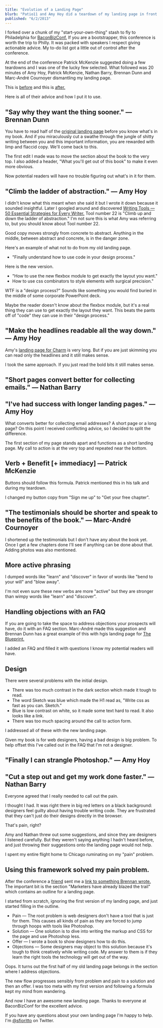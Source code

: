 ```yaml
---
title: "Evolution of a Landing Page"
blurb: "Patio11 and Amy Hoy did a teardown of my landing page in front of a live studio audience. This is what I learned."
published: "6/2/2013"
---
```


I forked over a chunk of my "start-your-own-thing" stash to fly to Philadelphia for [BaconBizConf.](http://baconbiz.com/) If you are a bootstrapper, this conference is worth the trip to Philly. It was packed with speakers I respect giving actionable advice. My to-do list got a little out of control after the conference.

At the end of the conference Patrick McKenzie suggested doing a few teardowns and I was one of the lucky few selected. What followed was 20 minutes of Amy Hoy, Patrick McKenzie, Nathan Barry, Brennan Dunn and Marc-André Cournoyer dismantling my landing page.

This is [before](http://www.sketchingwithcss.com/old/) and this is [after.](http://www.sketchingwithcss.com/)

Here is all of their advice and how I put it to use.

"Say why they want the thing sooner." — Brennan Dunn
----------------------------------------------------

You have to read half of the [original landing page](http://www.sketchingwithcss.com/old/ ) before you know what's in my book. And if you miraculously cut a swathe through the jungle of shitty writing between you and this important information, you are rewarded with limp and flaccid copy. We'll come back to this.

The first edit I made was to move the section about the book to the very top. I also added a header, "What you'll get out of this book" to make it even more obvious.

Now potential readers will have no trouble figuring out what's in it for them.

"Climb the ladder of abstraction." — Amy Hoy
--------------------------------------------

I didn't know what this meant when she said it but I wrote it down because it sounded insightful. Later I googled around and discovered [Writing Tools — 50 Essential Strategies for Every Writer.](http://www.amazon.com/Writing-Tools-Essential-Strategies-Writer/dp/0316014990/ref=sr_1_1?ie=UTF8&qid=1370619793&sr=8-1&keywords=roys+writing+tools) Tool number 22 is "Climb up and down the ladder of abstraction." I'm not sure this is what Amy was referring to, but you should know about Tool number 22.

Good copy moves strongly from concrete to abstract. Anything in the middle, between abstract and concrete, is in the danger zone.

Here's an example of what not to do from my old landing page.

*   "Finally understand how to use code in your design process."

Here is the new version.

*   "How to use the new flexbox module to get exactly the layout you want."
*   How to use css combinators to style elements with surgical precision."

WTF is a "design process?" Sounds like something you would find buried in the middle of some corporate PowerPoint deck.

Maybe the reader doesn't know about the flexbox module, but it's a real thing they can use to get exactly the layout they want. This beats the pants off of "code" they can use in their "design process."

"Make the headlines readable all the way down." — Amy Hoy
---------------------------------------------------------

Amy's [landing page for Charm](http://web.archive.org/web/20110924061443/http://charmhq.com/) is very long. But if you are just skimming you can read only the headlines and it still makes sense.

I took the same approach. If you just read the bold bits it still makes sense.

"Short pages convert better for collecting emails." — Nathan Barry
------------------------------------------------------------------

"I've had success with longer landing pages." — Amy Hoy
-------------------------------------------------------

What converts better for collecting email addresses? A short page or a long page? On this point I received conflicting advice, so I decided to split the difference.

The first section of my page stands apart and functions as a short landing page. My call to action is at the very top and repeated near the bottom.

Verb + Benefit \[+ immediacy\] — Patrick McKenzie
-------------------------------------------------

Buttons should follow this formula. Patrick mentioned this in his talk and during my teardown.

I changed my button copy from "Sign me up" to "Get your free chapter".

"The testimonials should be shorter and speak to the benefits of the book." — Marc-André Cournoyer
--------------------------------------------------------------------------------------------------

I shortened up the testimonials but I don't have any about the book yet. Once I get a few chapters done I'll see if anything can be done about that. Adding photos was also mentioned.

More active phrasing
--------------------

I dumped words like "learn" and "discover" in favor of words like "bend to your will" and "blow away".

I'm not even sure these new verbs are more "active" but they are stronger than wimpy words like "learn" and "discover".

Handling objections with an FAQ
-------------------------------

If you are going to take the space to address objections your prospects will have, do it with an FAQ section. Marc-André made this suggestion and Brennan Dunn has a great example of this with hgis landing page for [The Blueprint.](http://doubleyourfreelancingrate.com/)

I added an FAQ and filled it with questions I know my potential readers will have.

Design
------

There were several problems with the initial design.

*   There was too much contrast in the dark section which made it tough to read.
*   The word Sketch was blue which made the H1 read as, "Write css as fast as you can. Sketch."
*   Blue is low contrast on white, so it made some text hard to read. It also looks like a link.
*   There was too much spacing around the call to action form.

I addressed all of these with the new landing page.

Given my book is for web designers, having a bad design is big problem. To help offset this I've called out in the FAQ that I'm not a designer.

"Finally I can strangle Photoshop." — Amy Hoy
---------------------------------------------

"Cut a step out and get my work done faster." — Nathan Barry
------------------------------------------------------------

Everyone agreed that I really needed to call out the pain.

I thought I had. It was right there in big red letters on a black background: designers feel guilty about having trouble writing code. They are frustrated that they can't just do their designs directly in the browser.

That's pain, right?

Amy and Nathan threw out some suggestions, and since they are designers I listened carefully. But they weren't saying anything I hadn't heard before, and just throwing their suggestions onto the landing page would not help.

I spent my entire flight home to Chicago ruminating on my "pain" problem.

Using this framework solved my pain problem.
--------------------------------------------

After the conference a [friend](https://twitter.com/mbuckbee) sent me a [link to something Brennan wrote.](http://planscope.io/blog/7-ways-to-get-more-clients-through-your-website/) The important bit is the section "Marketers have already blazed the trail" which contains an outline for a landing page.

I started from scratch, ignoring the first version of my landing page, and just started filling in the outline.

*   Pain — The root problem is web designers don't have a tool that is just for them. This causes all kinds of pain as they are forced to jump through hoops with tools like Photoshop.
*   Solution — One solution is to dive into writing the markup and CSS for the page and use Photoshop less.
*   Offer — I wrote a book to show designers how to do this.
*   Objections — Some designers may object to this solution because it's tough to think creatively while writing code. My answer to them is if they learn the right tools the technology will get out of the way.

Oops. It turns out the first half of my old landing page belongs in the section where I address objections.

The new flow progresses sensibly from problem and pain to a solution and then an offer. I was too meta with my first version and following a formula kept my mind from wandering.

And now I have an awesome new landing page. Thanks to everyone at BaconBizConf for the excellent advice.

If you have any questions about your own landing page I'm happy to help. I'm [@sfioritto](http://www.twitter.com/sfioritto) on Twitter.
